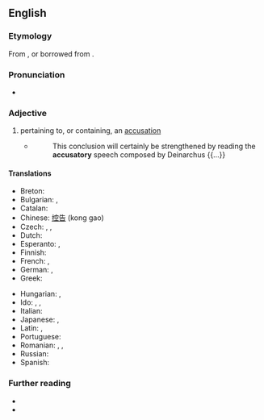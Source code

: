 ==English==

===Etymology===
From {{af|en|accuse|-atory}}, or borrowed from {{bor|en|la|accūsātōrius}}.

===Pronunciation===
* {{a|US}} {{IPA|en|/ə.ˈkju.zə.ˌtɔɹ.i/}}

===Adjective===
{{en-adj}}

# pertaining to, or containing, an [[accusation]] {{defdate|from the early 17th c.}}
#* {{rfdatek|en|George Grote}}
#*: This conclusion will certainly be strengthened by reading the '''accusatory''' speech composed by Deinarchus {{...}}

====Translations====
{{trans-top|pertaining to, or containing, an accusation}}
* Breton: {{t|br|tamallus}}
* Bulgarian: {{t+|bg|обвинителен|m}}, {{t+|bg|обвиняващ}}
* Catalan: {{t|ca|acusatori}}
* Chinese: [[控告]] (kong gao)
* Czech: {{t|cs|žalující}}, {{t|cs|obviňující}}, {{t|cs|vyčítavý}}
* Dutch: {{t+|nl|beschuldigend}}
* Esperanto: {{t|eo|kulpiga}}, {{t|eo|akuza}}
* Finnish: {{t+|fi|syyttävä}}
* French: {{t+|fr|accusateur|m}}, {{t|fr|accusateuse|f}}
* German: {{t+|de|anklagend}}, {{t|de|anklägerisch}}
* Greek: {{t+|el|κατηγορητικός}}
{{trans-mid}}
* Hungarian: {{t+|hu|vádló}}, {{t|hu|vádoló}}
* Ido: {{t+check|io|akuzala}}, {{t+check|io|akuzanta}}, {{t+check|io|akuziva}}
* Italian: {{t|it|accusatorio}}
* Japanese: {{t+|ja|非難|alt=非難の|tr=ひなんの, hinan no}}, {{t+|ja|批難|alt=批難の|tr=ひなんの, hinan no}}
* Latin: {{t|la|accūsātōrius}}, {{t|la|crīminōsus}}
* Portuguese: {{t|pt|acusatório}}
* Romanian: {{t|ro|acuzatoriu|m}}, {{t|ro|acuzatorie|f}}, {{t|ro|acuzatorii|p}}
* Russian: {{t+|ru|обвини́тельный}}
* Spanish: {{t+|es|acusatorio}}
{{trans-bottom}}

===Further reading===
* {{R:OneLook}}
* {{R:Webster 1913}}